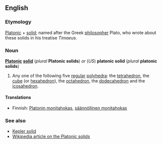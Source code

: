 ==English==
===Etymology===
[[Platonic]] + [[solid]]; named after the Greek [[philosopher]] Plato, who wrote about these solids in his treatise ''Timaeus''.

===Noun===
'''[[Platonic]] [[solid]]''' (''plural'' '''Platonic solids''') ''or'' (''US'') '''platonic solid''' (''plural'' '''platonic solids''')

#Any one of the following five [[regular]] [[polyhedron|polyhedra]]: the [[tetrahedron]], the [[cube]] (or [[hexahedron]]), the [[octahedron]], the [[dodecahedron]] and the [[icosahedron]].  <!--Note - there are other regular polyhedra, such as the stellated dodecahedra.  See the Wikipedia link.-->

====Translations====
*Finnish: [[Platonin monitahokas]], [[säännöllinen monitahokas]]

===See also===
*[[Kepler solid]]
*[[en:Platonic_solid|Wikipedia article on the Platonic solids]]